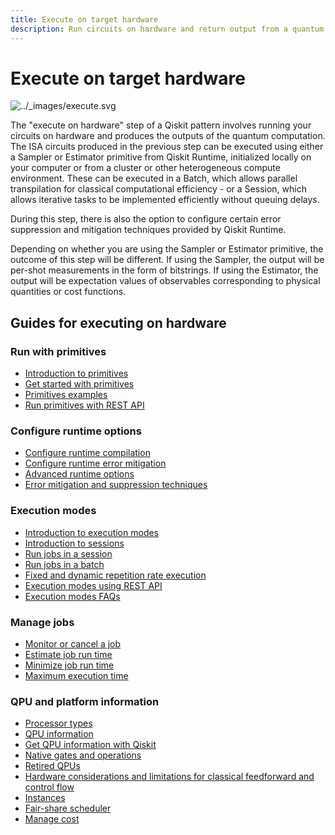 ```yaml
---
title: Execute on target hardware
description: Run circuits on hardware and return output from a quantum computer. 
---
```


# Execute on target hardware

![../\_images/execute.svg](/images/qiskit-patterns/execute.svg)

The "execute on hardware" step of a Qiskit pattern involves running your circuits on hardware
and produces the outputs of the quantum computation. The ISA circuits produced in
the previous step can be executed using either a Sampler or Estimator primitive from
Qiskit Runtime, initialized locally on your computer or from a cluster or other
heterogeneous compute environment. These can be executed in a Batch, which allows
parallel transpilation for classical computational efficiency - or a Session,
which allows iterative tasks to be implemented efficiently without queuing delays.

During this step, there is also the option to configure certain error suppression and
mitigation techniques provided by Qiskit Runtime.

Depending on whether you are using the Sampler or Estimator primitive, the outcome of this step
will be different. If using the Sampler, the output will be per-shot measurements
in the form of bitstrings. If using the Estimator, the output will be
expectation values of observables corresponding to physical quantities or cost functions.

## Guides for executing on hardware

### Run with primitives
* [Introduction to primitives](./primitives)
* [Get started with primitives](./get-started-with-primitives)
* [Primitives examples](./primitives-examples)
* [Run primitives with REST API](./run-primitives-rest-api)

### Configure runtime options
* [Configure runtime compilation](./configure-error-suppression)
* [Configure runtime error mitigation](./configure-error-mitigation)
* [Advanced runtime options](./runtime-options-overview)
* [Error mitigation and suppression techniques](./error-mitigation-and-suppression-techniques)

### Execution modes
* [Introduction to execution modes](./execution-modes)
* [Introduction to sessions](./sessions)
* [Run jobs in a session](./run-jobs-session)
* [Run jobs in a batch](./run-jobs-batch)
* [Fixed and dynamic repetition rate execution](./repetition-rate-execution)
* [Execution modes using REST API](./execution-modes-rest-api)
* [Execution modes FAQs](./execution-modes-faq)

### Manage jobs
* [Monitor or cancel a job](./monitor-job)
* [Estimate job run time](./estimate-job-run-time)
* [Minimize job run time](./minimize-time)
* [Maximum execution time](./max-execution-time)

### QPU and platform information
* [Processor types](./processor-types)
* [QPU information](./qpu-information)
* [Get QPU information with Qiskit](./get-qpu-information)
* [Native gates and operations](./native-gates)
* [Retired QPUs](./retired-qpus)
* [Hardware considerations and limitations for classical feedforward and control flow](./dynamic-circuits-considerations)
* [Instances](./instances)
* [Fair-share scheduler](./fair-share-scheduler)
* [Manage cost](./manage-cost)
